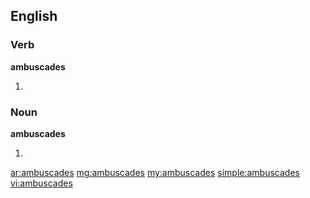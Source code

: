 ==English==

===Verb===
'''ambuscades'''

# {{third-person singular of|ambuscade}}

===Noun===
'''ambuscades'''
# {{plural of|[[ambuscade]]}}

[[ar:ambuscades]]
[[mg:ambuscades]]
[[my:ambuscades]]
[[simple:ambuscades]]
[[vi:ambuscades]]